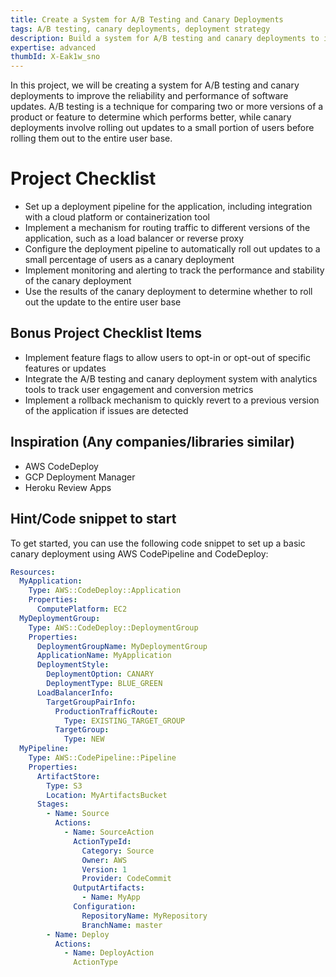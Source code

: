 ```yaml
---
title: Create a System for A/B Testing and Canary Deployments
tags: A/B testing, canary deployments, deployment strategy
description: Build a system for A/B testing and canary deployments to improve the reliability and performance of software updates
expertise: advanced
thumbId: X-Eak1w_sno
---
```


In this project, we will be creating a system for A/B testing and canary deployments to improve the reliability and performance of software updates. A/B testing is a technique for comparing two or more versions of a product or feature to determine which performs better, while canary deployments involve rolling out updates to a small portion of users before rolling them out to the entire user base.

<h1>Project Checklist</h1>
<ul>
  <li>
    Set up a deployment pipeline for the application, including integration with
    a cloud platform or containerization tool
  </li>
  <li>
    Implement a mechanism for routing traffic to different versions of the
    application, such as a load balancer or reverse proxy
  </li>
  <li>
    Configure the deployment pipeline to automatically roll out updates to a
    small percentage of users as a canary deployment
  </li>
  <li>
    Implement monitoring and alerting to track the performance and stability of
    the canary deployment
  </li>
  <li>
    Use the results of the canary deployment to determine whether to roll out
    the update to the entire user base
  </li>
</ul>
<h2>Bonus Project Checklist Items</h2>
<ul>
  <li>
    Implement feature flags to allow users to opt-in or opt-out of specific
    features or updates
  </li>
  <li>
    Integrate the A/B testing and canary deployment system with analytics tools
    to track user engagement and conversion metrics
  </li>
  <li>
    Implement a rollback mechanism to quickly revert to a previous version of
    the application if issues are detected
  </li>
</ul>
<h2>Inspiration (Any companies/libraries similar)</h2>
<ul>
  <li>AWS CodeDeploy</li>
  <li>GCP Deployment Manager</li>
  <li>Heroku Review Apps</li>
</ul>
<h2>Hint/Code snippet to start</h2>

To get started, you can use the following code snippet to set up a basic canary deployment using AWS CodePipeline and CodeDeploy:

```yml
Resources:
  MyApplication:
    Type: AWS::CodeDeploy::Application
    Properties:
      ComputePlatform: EC2
  MyDeploymentGroup:
    Type: AWS::CodeDeploy::DeploymentGroup
    Properties:
      DeploymentGroupName: MyDeploymentGroup
      ApplicationName: MyApplication
      DeploymentStyle:
        DeploymentOption: CANARY
        DeploymentType: BLUE_GREEN
      LoadBalancerInfo:
        TargetGroupPairInfo:
          ProductionTrafficRoute:
            Type: EXISTING_TARGET_GROUP
          TargetGroup:
            Type: NEW
  MyPipeline:
    Type: AWS::CodePipeline::Pipeline
    Properties:
      ArtifactStore:
        Type: S3
        Location: MyArtifactsBucket
      Stages:
        - Name: Source
          Actions:
            - Name: SourceAction
              ActionTypeId:
                Category: Source
                Owner: AWS
                Version: 1
                Provider: CodeCommit
              OutputArtifacts:
                - Name: MyApp
              Configuration:
                RepositoryName: MyRepository
                BranchName: master
        - Name: Deploy
          Actions:
            - Name: DeployAction
              ActionType

```
